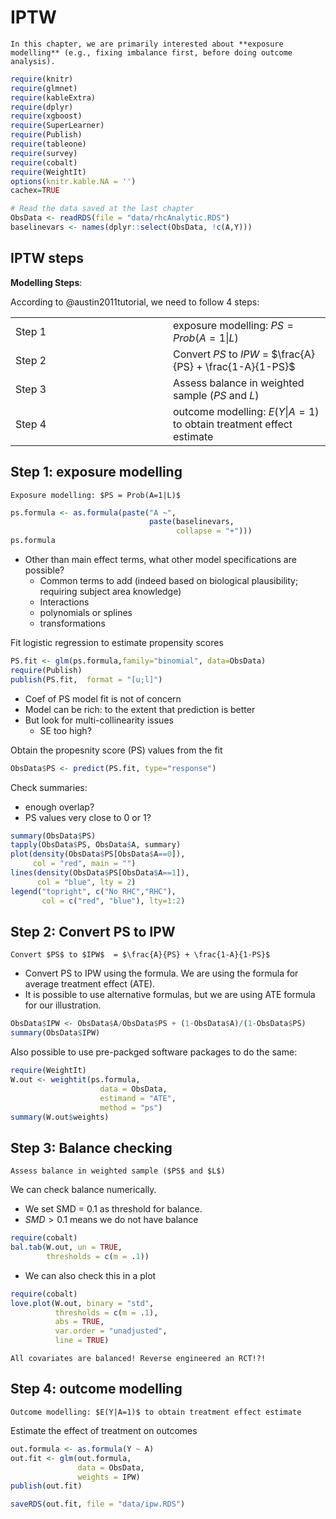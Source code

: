 # IPTW

```block
In this chapter, we are primarily interested about **exposure modelling** (e.g., fixing imbalance first, before doing outcome analysis).
```

```r
require(knitr)
require(glmnet)
require(kableExtra)
require(dplyr)
require(xgboost)
require(SuperLearner)
require(Publish)
require(tableone)
require(survey)
require(cobalt)
require(WeightIt)
options(knitr.kable.NA = '')
cachex=TRUE
```

```r
# Read the data saved at the last chapter
ObsData <- readRDS(file = "data/rhcAnalytic.RDS")
baselinevars <- names(dplyr::select(ObsData, !c(A,Y)))
```

## IPTW steps 

**Modelling Steps**:

According to @austin2011tutorial, we need to follow 4 steps:

|  |  |
|-|-|
|Step 1| exposure modelling: $PS = Prob(A=1|L)$|
|Step 2| Convert $PS$ to $IPW$  = $\frac{A}{PS} + \frac{1-A}{1-PS}$|
|Step 3| Assess balance in weighted sample ($PS$ and $L$)|
|Step 4| outcome modelling: $E(Y|A=1)$ to obtain treatment effect estimate  |

## Step 1: exposure modelling

```block
Exposure modelling: $PS = Prob(A=1|L)$
```

```r
ps.formula <- as.formula(paste("A ~",
                               paste(baselinevars,
                                     collapse = "+")))
ps.formula
```

- Other than main effect terms, what other model specifications are possible?
  - Common terms to add (indeed based on biological plausibility; requiring subject area knowledge)
  - Interactions
  - polynomials or splines
  - transformations

Fit logistic regression to estimate propensity scores

```r
PS.fit <- glm(ps.formula,family="binomial", data=ObsData)
require(Publish)
publish(PS.fit,  format = "[u;l]")
```

- Coef of PS model fit is not of concern 
- Model can be rich: to the extent that prediction is better
- But look for multi-collinearity issues
  - SE too high?

Obtain the propesnity score (PS) values from the fit

```r
ObsData$PS <- predict(PS.fit, type="response")
```

Check summaries: 

- enough overlap?
- PS values very close to 0 or 1?

```r
summary(ObsData$PS)
tapply(ObsData$PS, ObsData$A, summary)
plot(density(ObsData$PS[ObsData$A==0]), 
     col = "red", main = "")
lines(density(ObsData$PS[ObsData$A==1]), 
      col = "blue", lty = 2)
legend("topright", c("No RHC","RHC"), 
       col = c("red", "blue"), lty=1:2)
```


## Step 2: Convert PS to IPW 

```block
Convert $PS$ to $IPW$  = $\frac{A}{PS} + \frac{1-A}{1-PS}$
```

- Convert PS to IPW using the formula. We are using the formula for average treatment effect (ATE). 
- It is possible to use alternative formulas, but we are using ATE formula for our illustration.

```r
ObsData$IPW <- ObsData$A/ObsData$PS + (1-ObsData$A)/(1-ObsData$PS)
summary(ObsData$IPW)
```

Also possible to use pre-packged software packages to do the same:

```r
require(WeightIt)
W.out <- weightit(ps.formula, 
                    data = ObsData, 
                    estimand = "ATE",
                    method = "ps")
summary(W.out$weights)
```


## Step 3: Balance checking

```block
Assess balance in weighted sample ($PS$ and $L$)
```

We can check balance numerically. 

- We set SMD = 0.1 as threshold for balance.
- $SMD \gt 0.1$ means we do not have balance

```r
require(cobalt)
bal.tab(W.out, un = TRUE, 
        thresholds = c(m = .1))
```

- We can also check this in a plot

```r
require(cobalt)
love.plot(W.out, binary = "std",
          thresholds = c(m = .1),
          abs = TRUE, 
          var.order = "unadjusted", 
          line = TRUE)
```

```block
All covariates are balanced! Reverse engineered an RCT!?!
```

## Step 4: outcome modelling 

```block
Outcome modelling: $E(Y|A=1)$ to obtain treatment effect estimate
```

Estimate the effect of treatment on outcomes 

```r
out.formula <- as.formula(Y ~ A)
out.fit <- glm(out.formula,
               data = ObsData,
               weights = IPW)
publish(out.fit)
```


```r
saveRDS(out.fit, file = "data/ipw.RDS")
```
